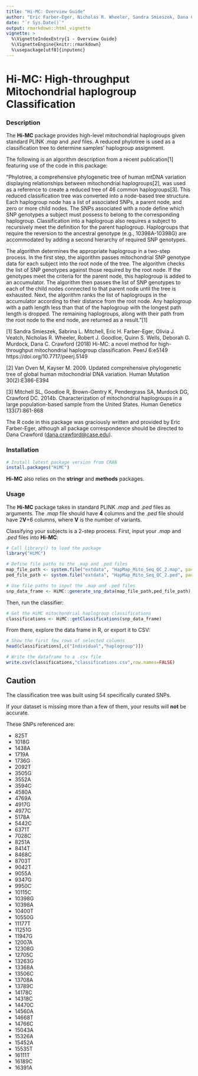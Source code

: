 ```yaml
---
title: "Hi-MC: Overview Guide"
author: "Eric Farber-Eger, Nicholas R. Wheeler, Sandra Smieszek, Dana Crawford"
date: "`r Sys.Date()`"
output: rmarkdown::html_vignette
vignette: >
  %\VignetteIndexEntry{1 - Overview Guide}
  %\VignetteEngine{knitr::rmarkdown}
  %\usepackage[utf8]{inputenc}
---
```

# Hi-MC: High-throughput Mitochondrial haplogroup Classification

### Description

The **Hi-MC** package provides high-level mitochondrial haplogroups given standard PLINK *.map* and *.ped* files.
A reduced phylotree is used as a classification tree to determine samples' haplogroup assignment.

The following is an algorithm description from a recent publication[1] featuring use of the code in this package:

"Phylotree, a comprehensive phylogenetic tree of human mtDNA variation displaying relationships between mitochondrial haplogroups[2], was used as a reference to create a reduced tree of 46 common haplogroups[3]. This reduced classification tree was converted into a node-based tree structure. Each haplogroup node has a list of associated SNPs, a parent node, and zero or more child nodes. The SNPs associated with a node define which SNP genotypes a subject must possess to belong to the corresponding haplogroup. Classification into a haplogroup also requires a subject to recursively meet the definition for the parent haplogroup. Haplogroups that require the reversion to the ancestral genotype (e.g., 10398A-10398G) are accommodated by adding a second hierarchy of required SNP genotypes.

The algorithm determines the appropriate haplogroup in a two-step process. In the first step, the algorithm passes mitochondrial SNP genotype data for each subject into the root node of the tree. The algorithm checks the list of SNP genotypes against those required by the root node. If the genotypes meet the criteria for the parent node, this haplogroup is added to an accumulator. The algorithm then passes the list of SNP genotypes to each of the child nodes connected to that parent node until the tree is exhausted. Next, the algorithm ranks the list of haplogroups in the accumulator according to their distance from the root node. Any haplogroup with a path length less than that of the haplogroup with the longest path length is dropped. The remaining haplogroups, along with their path from the root node to the end node, are returned as a result."[1]

[1] Sandra Smieszek, Sabrina L. Mitchell, Eric H. Farber-Eger, Olivia J. Veatch, Nicholas R. Wheeler, Robert J. Goodloe, Quinn S. Wells, Deborah G. Murdock, Dana C. Crawford (2018) Hi-MC: a novel method for high-throughput mitochondrial haplogroup classification. PeerJ 6:e5149 https://doi.org/10.7717/peerj.5149

[2] Van Oven M, Kayser M. 2009. Updated comprehensive phylogenetic tree of global human mitochondrial DNA variation. Human Mutation 30(2):E386-E394

[3] Mitchell SL, Goodloe R, Brown-Gentry K, Pendergrass SA, Murdock DG, Crawford DC. 2014b. Characterization of mitochondrial haplogroups in a large population-based sample from the United States. Human Genetics 133(7):861-868

The R code in this package was graciously written and provided by Eric Farber-Eger, although all package correspondence should be directed to Dana Crawford (<dana.crawford@case.edu>).

### Installation

```r
# Install latest package version from CRAN
install.packages("HiMC")
```
**Hi-MC** also relies on the **stringr** and **methods** packages.

### Usage

The **Hi-MC** package takes in standard PLINK *.map* and *.ped* files as arguments.
The *.map* file should have **4** columns and the *.ped* file should have 2**V**+6 columns, where **V** is the number of variants.

Classifying your subjects is a 2-step process.  First, input your *.map* and *.ped* files into **Hi-MC**:
```r
# Call library() to load the package
library("HiMC")

# Define file paths to the .map and .ped files
map_file_path <- system.file("extdata", "HapMap_Mito_Seq_QC_2.map", package="HiMC")
ped_file_path <- system.file("extdata", "HapMap_Mito_Seq_QC_2.ped", package="HiMC")

# Use file paths to input the .map and .ped files
snp_data_frame <- HiMC::generate_snp_data(map_file_path,ped_file_path)
```

Then, run the classifier:

```r
# Get the HiMC mitochondrial haplogroup classifications
classifications <- HiMC::getClassifications(snp_data_frame)
```

From there, explore the data frame in R, or export it to CSV:

```r
# Show the first few rows of selected columns
head(classifications[,c("Individual","haplogroup")])
```
```r
# Write the dataframe to a .csv file
write.csv(classifications,"classifications.csv",row.names=FALSE)
```

## Caution

The classification tree was built using 54 specifically curated SNPs.

If your dataset is missing more than a few of them, your results will **not** be accurate.

These SNPs referenced are:

+ 825T
+ 1018G
+ 1438A
+ 1719A
+ 1736G
+ 2092T
+ 3505G
+ 3552A
+ 3594C
+ 4580A
+ 4769A
+ 4917G
+ 4977C
+ 5178A
+ 5442C
+ 6371T
+ 7028C
+ 8251A
+ 8414T
+ 8468C
+ 8703T
+ 9042T
+ 9055A
+ 9347G
+ 9950C
+ 10115C
+ 10398G
+ 10398A
+ 10400T
+ 10550G
+ 11177T
+ 11251G
+ 11947G
+ 12007A
+ 12308G
+ 12705C
+ 13263G
+ 13368A
+ 13506C
+ 13708A
+ 13789C
+ 14178C
+ 14318C
+ 14470C
+ 14560A
+ 14668T
+ 14766C
+ 15043A
+ 15326A
+ 15452A
+ 15535T
+ 16111T
+ 16189C
+ 16391A
